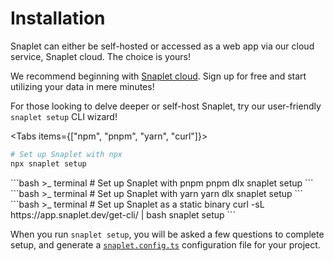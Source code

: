 
# Installation

Snaplet can either be self-hosted or accessed as a web app via our cloud service, Snaplet cloud. The choice is yours!

We recommend beginning with [Snaplet cloud](https://snaplet.dev). Sign up for free and start utilizing your data in mere minutes!

For those looking to delve deeper or self-host Snaplet, try our user-friendly `snaplet setup` CLI wizard!

<Tabs items={["npm", "pnpm", "yarn", "curl"]}>
  <Tab>
  ```bash >_&nbsp;terminal
  # Set up Snaplet with npx
  npx snaplet setup
  ```
  </Tab>
  <Tab>
  ```bash >_&nbsp;terminal
  # Set up Snaplet with pnpm
  pnpm dlx snaplet setup
  ```
  </Tab>
  <Tab>
  ```bash >_&nbsp;terminal
  # Set up Snaplet with yarn
  yarn dlx snaplet setup
  ```
  </Tab>
  <Tab>
  ```bash >_&nbsp;terminal
  # Set up Snaplet as a static binary
  curl -sL https://app.snaplet.dev/get-cli/ | bash
  snaplet setup
  ```
  </Tab>
</Tabs>

When you run `snaplet setup`, you will be asked a few questions to complete setup, and generate a [`snaplet.config.ts`](/reference/configuration) configuration file for your project.
